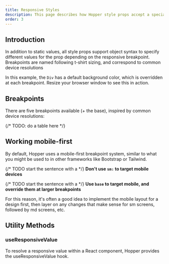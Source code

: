 ```yaml
---
title: Responsive Styles
description: This page describes how Hopper style props accept a specialized syntax to support responsive breakpoints. These responsive properties help build adaptive user interfaces.
order: 3
---
```


## Introduction

In addition to static values, all style props support object syntax to specify different values for the prop depending on the responsive breakpoint. Breakpoints are named following t-shirt sizing, and correspond to common device resolutions

In this example, the `Div` has a default background color, which is overridden at each breakpoint. Resize your browser window to see this in action.

<Example src="HopperProvider/docs/responsive-styles/introduction" isOpen />

## Breakpoints

There are five breakpoints available (+ the base), inspired by common device resolutions:

{/* TODO: do a table here */}
<BreakpointTable />

## Working mobile-first

By default, Hopper uses a mobile-first breakpoint system, similar to what you might be used to in other frameworks like Bootstrap or Tailwind.

{/* TODO start the sentence with a <ErrorIcon /> */}
**Don't use `sm:` to target mobile devices**

<Example src="HopperProvider/docs/responsive-styles/mobile-first-do-not" isOpen />


{/* TODO start the sentence with a <SuccessIcon /> */}
**Use `base` to target mobile, and override them at larger breakpoints**

<Example src="HopperProvider/docs/responsive-styles/mobile-first-do" isOpen />

For this reason, it's often a good idea to implement the mobile layout for a design first, then layer on any changes that make sense for sm screens, followed by md screens, etc.

## Utility Methods

### useResponsiveValue

To resolve a responsive value within a React component, Hopper provides the useResponsiveValue hook.

<Example src="HopperProvider/docs/responsive-styles/useResponsiveValue" isOpen />
